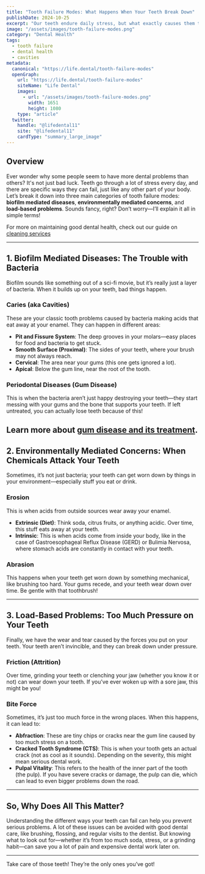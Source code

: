 ```yaml
---
title: "Tooth Failure Modes: What Happens When Your Teeth Break Down"
publishDate: 2024-10-25
excerpt: "Our teeth endure daily stress, but what exactly causes them to break down? This guide explains the three main types of tooth failure modes—biofilm mediated diseases, environmental factors, and load-based issues—so you can keep your smile healthy."
image: "/assets/images/tooth-failure-modes.png"
category: "Dental Health"
tags:
  - tooth failure
  - dental health
  - cavities
metadata:
  canonical: "https://life.dental/tooth-failure-modes"
  openGraph:
    url: "https://life.dental/tooth-failure-modes"
    siteName: "Life Dental"
    images:
      - url: "/assets/images/tooth-failure-modes.png"
        width: 1651
        height: 1080
    type: "article"
  twitter:
    handle: "@lifedental11"
    site: "@lifedental11"
    cardType: "summary_large_image"
---
```


## Overview

Ever wonder why some people seem to have more dental problems than others? It's not just bad luck. Teeth go through a lot of stress every day, and there are specific ways they can fail, just like any other part of your body. Let’s break it down into three main categories of tooth failure modes: **biofilm mediated diseases**, **environmentally mediated concerns**, and **load-based problems**. Sounds fancy, right? Don’t worry—I’ll explain it all in simple terms!

For more on maintaining good dental health, check out our guide on [cleaning services](https://life.dental/cleaning)

---

## 1. Biofilm Mediated Diseases: The Trouble with Bacteria

Biofilm sounds like something out of a sci-fi movie, but it’s really just a layer of bacteria. When it builds up on your teeth, bad things happen.

### Caries (aka Cavities)

These are your classic tooth problems caused by bacteria making acids that eat away at your enamel. They can happen in different areas:

- **Pit and Fissure System**: The deep grooves in your molars—easy places for food and bacteria to get stuck.
- **Smooth Surface (Proximal)**: The sides of your teeth, where your brush may not always reach.
- **Cervical**: The area near your gums (this one gets ignored a lot).
- **Apical**: Below the gum line, near the root of the tooth.

### Periodontal Diseases (Gum Disease)

This is when the bacteria aren’t just happy destroying your teeth—they start messing with your gums and the bone that supports your teeth. If left untreated, you can actually lose teeth because of this!

Learn more about [gum disease and its treatment](https://life.dental/deepcleaning).
---

## 2. Environmentally Mediated Concerns: When Chemicals Attack Your Teeth

Sometimes, it’s not just bacteria; your teeth can get worn down by things in your environment—especially stuff you eat or drink.

### Erosion

This is when acids from outside sources wear away your enamel.

- **Extrinsic (Diet)**: Think soda, citrus fruits, or anything acidic. Over time, this stuff eats away at your teeth.
- **Intrinsic**: This is when acids come from inside your body, like in the case of Gastroesophageal Reflux Disease (GERD) or Bulimia Nervosa, where stomach acids are constantly in contact with your teeth.

### Abrasion

This happens when your teeth get worn down by something mechanical, like brushing too hard. Your gums recede, and your teeth wear down over time. Be gentle with that toothbrush!

---

## 3. Load-Based Problems: Too Much Pressure on Your Teeth

Finally, we have the wear and tear caused by the forces you put on your teeth. Your teeth aren’t invincible, and they can break down under pressure.

### Friction (Attrition)

Over time, grinding your teeth or clenching your jaw (whether you know it or not) can wear down your teeth. If you’ve ever woken up with a sore jaw, this might be you!

### Bite Force

Sometimes, it’s just too much force in the wrong places. When this happens, it can lead to:

- **Abfraction**: These are tiny chips or cracks near the gum line caused by too much stress on a tooth.
- **Cracked Tooth Syndrome (CTS)**: This is when your tooth gets an actual crack (not as cool as it sounds). Depending on the severity, this might mean serious dental work.
- **Pulpal Vitality**: This refers to the health of the inner part of the tooth (the pulp). If you have severe cracks or damage, the pulp can die, which can lead to even bigger problems down the road.

---

## So, Why Does All This Matter?

Understanding the different ways your teeth can fail can help you prevent serious problems. A lot of these issues can be avoided with good dental care, like brushing, flossing, and regular visits to the dentist. But knowing what to look out for—whether it’s from too much soda, stress, or a grinding habit—can save you a lot of pain and expensive dental work later on.

---

Take care of those teeth! They’re the only ones you’ve got!
